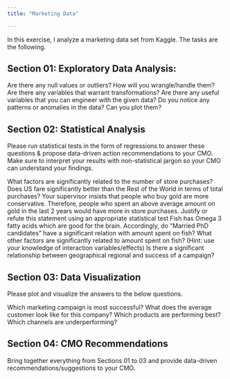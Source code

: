 ```yaml
---
title: "Marketing Data"

---
```

In this exercise, I analyze a marketing data set from Kaggle. The tasks are the following.

## Section 01: Exploratory Data Analysis:
Are there any null values or outliers? How will you wrangle/handle them?
Are there any variables that warrant transformations?
Are there any useful variables that you can engineer with the given data?
Do you notice any patterns or anomalies in the data? Can you plot them?

## Section 02: Statistical Analysis
Please run statistical tests in the form of regressions to answer these questions & propose data-driven action recommendations to your CMO. Make sure to interpret your results with non-statistical jargon so your CMO can understand your findings.

What factors are significantly related to the number of store purchases?
Does US fare significantly better than the Rest of the World in terms of total purchases?
Your supervisor insists that people who buy gold are more conservative. Therefore, people who spent an above average amount on gold in the last 2 years would have more in store purchases. Justify or refute this statement using an appropriate statistical test
Fish has Omega 3 fatty acids which are good for the brain. Accordingly, do "Married PhD candidates" have a significant relation with amount spent on fish? What other factors are significantly related to amount spent on fish? (Hint: use your knowledge of interaction variables/effects)
Is there a significant relationship between geographical regional and success of a campaign?

## Section 03: Data Visualization
Please plot and visualize the answers to the below questions.

Which marketing campaign is most successful?
What does the average customer look like for this company?
Which products are performing best?
Which channels are underperforming?


## Section 04: CMO Recommendations
Bring together everything from Sections 01 to 03 and provide data-driven recommendations/suggestions to your CMO.